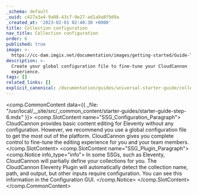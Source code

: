 ```yaml
---
_schema: default
_uuid: c427a3a4-9a08-43c7-9e27-ad1a9a8f9d9a
_created_at: '2023-02-01 02:40:30 +0000'
title: Collection configuration
nav_title: Collection configuration
order: 6
published: true
image: >-
  https://cc-dam.imgix.net/documentation/images/getting-started/Guide-Thumbnails/CloudCannon-Getting-Started-Thumbnail-Eleventy.png
description: >-
  Create your global configuration file to fine-tune your CloudCannon
  experience.
tags: []
related_links: []
explicit_canonical: /documentation/guides/universal-starter-guide/collection-configuration/
---
```

<comp.CommonContent data={{ _file: "/usr/local/__site/src/_common_content/starter-guides/starter-guide-step-6.mdx" }}>
  <comp.SlotContent name="SSG_Configuration_Paragraph">
    CloudCannon provides basic content editing for Eleventy without any configuration. However, we recommend you use a global configuration file to get the most out of the platform. CloudCannon gives you complete control to fine-tune the editing experience for you and your team members.
  </comp.SlotContent>
  <comp.SlotContent name="SSG_Plugin_Paragraph">
    <comp.Notice info_type="info">
      In some SSGs, such as Eleventy, CloudCannon will partially define your collections for you. The CloudCannon Eleventy Plugin will automatically detect the collection name, path, and output, but other inputs require configuration. You can see this information in the Configuration GUI.
    </comp.Notice>
  </comp.SlotContent>
</comp.CommonContent>